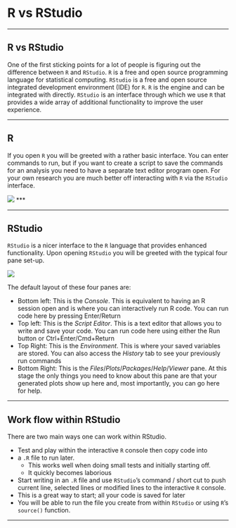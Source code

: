 # R vs RStudio

<hr class="double">

## R vs RStudio

One of the first sticking points for a lot of people is figuring out the difference between `R` and `RStudio`. `R` is a free and open source programming language for statistical computing. `RStudio` is a free and open source integrated development environment (IDE) for `R`. `R` is the engine and can be integrated with directly. `RStudio` is an interface through which we use `R` that provides a wide array of additional functionality to improve the user experience.

<hr class="small">

## R

If you open `R` you will be greeted with a rather basic interface. You can enter commands to run, but if you want to create a script to save the commands for an analysis you need to have a separate text editor program open. For your own research you are much better off interacting with `R` via the `RStudio` interface.

![](images/R.png)
***

<hr class="small">

## RStudio

`RStudio` is a nicer interface to the `R` language that provides enhanced functionality. Upon opening `RStudio` you will be greeted with the typical four pane set-up.

![](images/RStudio.png)

The default layout of these four panes are:

+  Bottom left: This is the *Console*. This is equivalent to having an R session open and is where you can interactively run R code. You can run code here by pressing Enter/Return
+  Top left: This is the *Script Editor*. This is a text editor that allows you to write and save your code. You can run code here using either the Run button or Ctrl+Enter/Cmd+Return
+  Top Right: This is the *Environment*. This is where your saved variables are stored. You can also access the *History* tab to see your previously run commands
+  Bottom Right: This is the *Files*/*Plots*/*Packages*/*Help*/*Viewer* pane. At this stage the only things you need to know about this pane are that your generated plots show up here and, most importantly, you can go here for help.

<hr class="small">

## Work flow within RStudio

There are two main ways one can work within RStudio.

+  Test and play within the interactive `R` console then copy code into
  +  a `.R` file to run later. 
     +  This works well when doing small tests and initially starting off.
     +  It quickly becomes laborious
+  Start writing in an `.R` file and use `RStudio`'s command / short cut to push current line, selected lines or modified lines to the interactive `R` console. 
  +  This is a great way to start; all your code is saved for later
  +  You will be able to run the file you create from within `RStudio` or using `R`'s `source()` function.

<hr class="double">

